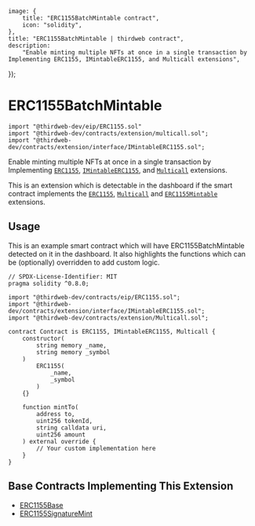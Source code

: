 
	image: {
		title: "ERC1155BatchMintable contract",
		icon: "solidity",
	},
	title: "ERC1155BatchMintable | thirdweb contract",
	description:
		"Enable minting multiple NFTs at once in a single transaction by Implementing ERC1155, IMintableERC1155, and Multicall extensions",
});

# ERC1155BatchMintable

```solidity
import "@thirdweb-dev/eip/ERC1155.sol"
import "@thirdweb-dev/contracts/extension/multicall.sol";
import "@thirdweb-dev/contracts/extension/interface/IMintableERC1155.sol";
```

Enable minting multiple NFTs at once in a single transaction by Implementing [`ERC1155`](/contracts/build/extensions/erc-1155/ERC1155), [`IMintableERC1155`](/contracts/build/extensions/erc-1155/ERC1155Mintable), and [`Multicall`](/contracts/build/extensions/general/Multicall) extensions.

This is an extension which is detectable in the dashboard if the smart contract implements the
[`ERC1155`](/contracts/build/extensions/erc-1155/ERC1155), [`Multicall`](/contracts/build/extensions/general/Multicall) and [`ERC1155Mintable`](/contracts/build/extensions/erc-1155/ERC1155Mintable) extensions.

<GithubButtonLink href="https://github.com/thirdweb-dev/contracts/blob/main/contracts/extension/interface/IMintableERC1155.sol" />

## Usage

This is an example smart contract which will have ERC1155BatchMintable detected on it in the dashboard. It also highlights the functions which can be (optionally) overridden to add custom logic.

```solidity
// SPDX-License-Identifier: MIT
pragma solidity ^0.8.0;

import "@thirdweb-dev/contracts/eip/ERC1155.sol";
import "@thirdweb-dev/contracts/extension/interface/IMintableERC1155.sol";
import "@thirdweb-dev/contracts/extension/Multicall.sol";

contract Contract is ERC1155, IMintableERC1155, Multicall {
    constructor(
        string memory _name,
        string memory _symbol
    )
        ERC1155(
            _name,
            _symbol
        )
    {}

    function mintTo(
        address to,
        uint256 tokenId,
        string calldata uri,
        uint256 amount
    ) external override {
        // Your custom implementation here
    }
}
```

## Base Contracts Implementing This Extension

- [ERC1155Base](/contracts/build/base-contracts/erc-1155/base)
- [ERC1155SignatureMint](/contracts/build/base-contracts/erc-1155/signature-mint)
